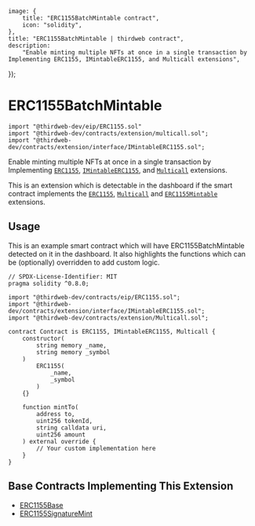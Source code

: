 
	image: {
		title: "ERC1155BatchMintable contract",
		icon: "solidity",
	},
	title: "ERC1155BatchMintable | thirdweb contract",
	description:
		"Enable minting multiple NFTs at once in a single transaction by Implementing ERC1155, IMintableERC1155, and Multicall extensions",
});

# ERC1155BatchMintable

```solidity
import "@thirdweb-dev/eip/ERC1155.sol"
import "@thirdweb-dev/contracts/extension/multicall.sol";
import "@thirdweb-dev/contracts/extension/interface/IMintableERC1155.sol";
```

Enable minting multiple NFTs at once in a single transaction by Implementing [`ERC1155`](/contracts/build/extensions/erc-1155/ERC1155), [`IMintableERC1155`](/contracts/build/extensions/erc-1155/ERC1155Mintable), and [`Multicall`](/contracts/build/extensions/general/Multicall) extensions.

This is an extension which is detectable in the dashboard if the smart contract implements the
[`ERC1155`](/contracts/build/extensions/erc-1155/ERC1155), [`Multicall`](/contracts/build/extensions/general/Multicall) and [`ERC1155Mintable`](/contracts/build/extensions/erc-1155/ERC1155Mintable) extensions.

<GithubButtonLink href="https://github.com/thirdweb-dev/contracts/blob/main/contracts/extension/interface/IMintableERC1155.sol" />

## Usage

This is an example smart contract which will have ERC1155BatchMintable detected on it in the dashboard. It also highlights the functions which can be (optionally) overridden to add custom logic.

```solidity
// SPDX-License-Identifier: MIT
pragma solidity ^0.8.0;

import "@thirdweb-dev/contracts/eip/ERC1155.sol";
import "@thirdweb-dev/contracts/extension/interface/IMintableERC1155.sol";
import "@thirdweb-dev/contracts/extension/Multicall.sol";

contract Contract is ERC1155, IMintableERC1155, Multicall {
    constructor(
        string memory _name,
        string memory _symbol
    )
        ERC1155(
            _name,
            _symbol
        )
    {}

    function mintTo(
        address to,
        uint256 tokenId,
        string calldata uri,
        uint256 amount
    ) external override {
        // Your custom implementation here
    }
}
```

## Base Contracts Implementing This Extension

- [ERC1155Base](/contracts/build/base-contracts/erc-1155/base)
- [ERC1155SignatureMint](/contracts/build/base-contracts/erc-1155/signature-mint)
